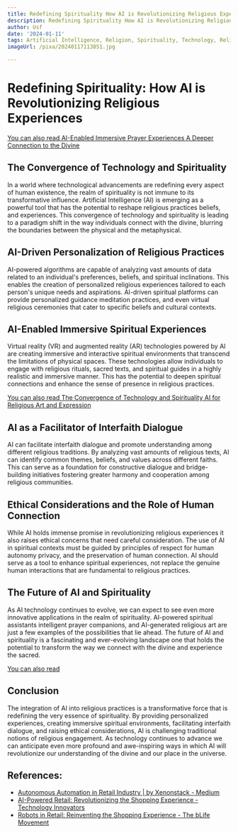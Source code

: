 ```yaml
---
title: Redefining Spirituality How AI is Revolutionizing Religious Experiences
description: Redefining Spirituality How AI is Revolutionizing Religious Experiences
author: Usf
date: '2024-01-11'
tags: Artificial Intelligence, Religion, Spirituality, Technology, Religious Experiences
imageUrl: /pixa/20240117113851.jpg

---
```

# Redefining  Spirituality: How AI is Revolutionizing  Religious Experiences

[You  can also read  AI-Enabled Immersive Prayer Experiences A Deeper Connection to  the Divine](AI-Enabled%20Immersive%20Prayer%20Experiences%20A%20Deeper%20Connection%20to%20the%20Divine)


## The Convergence of Technology and Spirituality

In a  world where technological advancements are redefining every aspect of human existence, the realm of spirituality is not immune to  its transformative influence. Artificial Intelligence (AI)  is emerging as a powerful tool that has the  potential to  reshape  religious practices  beliefs, and experiences. This convergence of technology and spirituality is leading to a paradigm shift in the way individuals connect with the divine, blurring the boundaries between the physical and the metaphysical.

## AI-Driven Personalization of Religious Practices

AI-powered algorithms are capable of analyzing vast amounts of data related to an individual's preferences, beliefs,  and spiritual inclinations.  This  enables the creation of personalized religious experiences tailored to each person's unique needs and aspirations. AI-driven spiritual platforms can provide  personalized guidance meditation practices, and  even virtual religious ceremonies that cater to specific beliefs and cultural contexts.

## AI-Enabled Immersive Spiritual Experiences

Virtual reality (VR) and augmented reality (AR) technologies  powered by AI are creating immersive and interactive spiritual environments that transcend the limitations  of physical spaces. These technologies allow individuals to engage with religious rituals, sacred texts, and spiritual guides in a  highly realistic and immersive manner. This has the potential to deepen spiritual connections and enhance the sense of presence  in religious  practices.

[You can also read The Convergence of Technology and  Spirituality AI  for Religious Art and Expression](The%20Convergence%20of%20Technology%20and%20Spirituality%20AI%20for%20Religious%20Art%20and%20Expression)


## AI as a Facilitator of Interfaith  Dialogue

AI can facilitate interfaith  dialogue and promote understanding  among different religious traditions. By analyzing vast amounts of religious texts, AI can identify common themes, beliefs, and values across different faiths. This can serve as a foundation for constructive dialogue and bridge-building initiatives fostering greater harmony and cooperation among  religious communities.

##  Ethical Considerations and  the Role of Human Connection

While AI holds immense promise in revolutionizing religious experiences it also raises ethical concerns that need careful consideration.  The use of AI in spiritual contexts must be  guided by principles of respect for human autonomy privacy, and  the preservation of human connection. AI should serve as a  tool to enhance spiritual experiences, not replace the genuine human interactions that are fundamental to religious practices.

## The Future  of AI and Spirituality

As AI technology  continues to  evolve, we can expect  to see even more  innovative applications in the realm of spirituality. AI-powered spiritual assistants intelligent prayer companions, and  AI-generated religious art are just  a few examples of the  possibilities that lie ahead. The future of AI and spirituality is  a fascinating and  ever-evolving landscape one that holds the potential to transform  the way we connect with the divine and experience the sacred.

[You can also read ]()


## Conclusion

The  integration of AI into religious practices is a transformative force that is redefining the very  essence of spirituality. By providing personalized experiences, creating immersive spiritual environments, facilitating interfaith dialogue, and raising ethical considerations, AI is challenging  traditional notions of religious engagement. As technology  continues to advance we can anticipate even  more  profound and awe-inspiring ways in which AI will revolutionize our  understanding of the divine and our place in the universe.

## References:
- [Autonomous Automation in Retail Industry | by Xenonstack - Medium](https://medium.com/xenonstack-ai/autonomous-automation-in-retail-industry-caa038223fc6)
- [AI-Powered Retail: Revolutionizing the Shopping Experience - Technology Innovators](https://www.technology-innovators.com/ai-powered-retail-revolutionizing-the-shopping-experience/)
- [Robots in Retail: Reinventing the Shopping Experience - The bLife Movement](https://www.theblifemovement.com/robots-in-retail-reinventing-the-shopping-experience/)
